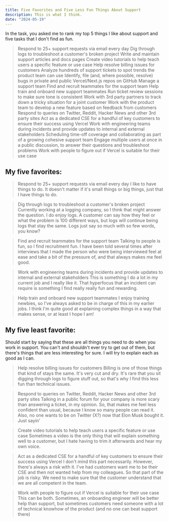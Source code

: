 ```yaml
---
title: Five Favorites and Five Less Fun Things About Support
description: This is what I think.
date: "2024-05-19"
---
```


In the task, you asked me to rank my top 5 things I like about support and five tasks that I don't find as fun. 

>Respond to 25+ support requests via email every day
>Dig through logs to troubleshoot a customer's broken project
>Write and maintain support articles and docs pages
>Create video tutorials to help teach users a specific feature or use case
>Help resolve billing issues for customers
>Analyze hundreds of support tickets to spot trends the product team can use
>Identify, file (and, where possible, resolve) bugs in private and public Vercel/Next.js repos on GitHub
>Manage a support team
>Find and recruit teammates for the support team
>Help train and onboard new support teammates
>Run ticket review sessions to make sure tone is consistent
>Work with 3rd party partners to track down a tricky situation for a joint customer
>Work with the product team to develop a new feature based on feedback from customers
>Respond to queries on Twitter, Reddit, Hacker News and other 3rd party sites
>Act as a dedicated CSE for a handful of key customers to ensure their success using Vercel
>Work with engineering teams during incidents and provide updates to internal and external stakeholders
>Scheduling time-off coverage and collaborating as part of a growing cohesive support team
>Engage multiple users at once in a public discussion, to answer their questions and troubleshoot problems
>Work with people to figure out if Vercel is suitable for their use case

## My five favorites:

>Respond to 25+ support requests via email every day
I like to have things to do. It doesn't matter if it's small things or big things, just that I have things to do. 

>Dig through logs to troubleshoot a customer's broken project
Currently working at a logging company, so I think that might answer the question. I do enjoy logs. 
A customer can say how they feel or what the problem is 100 different ways, but logs will continue being logs that stay the same. 
Logs just say so much with so few words, you know?

>Find and recruit teammates for the support team
Talking to people is fun, so I find recruitment fun. 
I have been told several times after interviews that I made the person who were being interviewed feel at ease and take a bit of the pressure of, and that always makes me feel good.

> Work with engineering teams during incidents and provide updates to internal and external stakeholders
This is something I do a lot in my current job and I really like it. 
That hyperfocus that an incident can require is something I find really really fun and rewarding. 

> Help train and onboard new support teammates
I enjoy training newbies, so I've always asked to be in charge of this in my earlier jobs. 
I think I'm quite good at explaining complex things in a way that makes sense, or at least I hope I am!

## My five least favorite:
Should start by saying that these are all things you need to do when you work in support. 
You can't and shouldn't ever try to get out of them, but there's things that are less interesting for sure. 
I will try to explain each as good as I can.

>Help resolve billing issues for customers
Billing is one of those things that kind of stays the same. It's very cut and dry. 
It's rare that you sit digging through logs to figure stuff out, so that's why I find this less fun than technical issues.

>Respond to queries on Twitter, Reddit, Hacker News and other 3rd party sites
Talking in a public forum for your company is more scary than answering a ticket, in my opinion. 
So, that makes me feel less confident than usual, because I know so many people can read it. 
Also, no one wants to be on Twitter (X?) now that Elon Musk bought it. Just sayin'

>Create video tutorials to help teach users a specific feature or use case
Sometimes a video is the only thing that will explain something well to a customer, but I hate having to trim it afterwards and hear my own voice.

>Act as a dedicated CSE for a handful of key customers to ensure their success using Vercel
I don't mind this part necessarily. However, there's always a risk with it. I've had customers want me to be their CSE and then not wanted help from my colleagues. 
So that part of the job is risky. We need to make sure that the customer understand that we are all competent in the team. 

>Work with people to figure out if Vercel is suitable for their use case
This can be both. Sometimes, an onboarding engineer will be better help than support, but sometimes customers need someone with a lot of technical knowhow of the product (and no one can beat support there)


